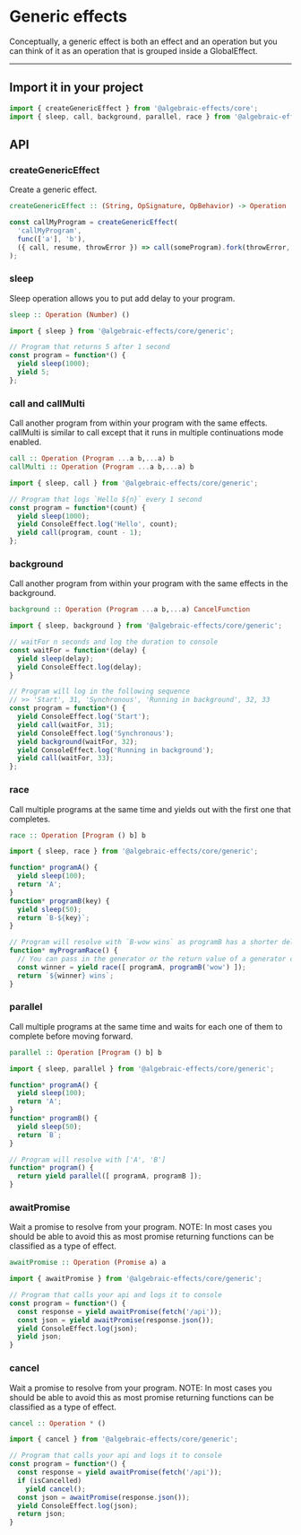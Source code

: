 # Generic effects
Conceptually, a generic effect is both an effect and an operation but you can think of it as an operation that is grouped inside a GlobalEffect.

---


## Import it in your project
```js
import { createGenericEffect } from '@algebraic-effects/core';
import { sleep, call, background, parallel, race } from '@algebraic-effects/core/generic';
```


## API

### createGenericEffect
Create a generic effect.

```haskell
createGenericEffect :: (String, OpSignature, OpBehavior) -> Operation
```

```js
const callMyProgram = createGenericEffect(
  'callMyProgram',
  func(['a'], 'b'),
  ({ call, resume, throwError }) => call(someProgram).fork(throwError, resume),
);
```


### sleep
Sleep operation allows you to put add delay to your program.

```haskell
sleep :: Operation (Number) () 
```

```js
import { sleep } from '@algebraic-effects/core/generic';

// Program that returns 5 after 1 second
const program = function*() {
  yield sleep(1000);
  yield 5;
};
```


### call and callMulti
Call another program from within your program with the same effects. callMulti is similar to call except that it runs in multiple continuations mode enabled.

```haskell
call :: Operation (Program ...a b,...a) b
callMulti :: Operation (Program ...a b,...a) b
```

```js
import { sleep, call } from '@algebraic-effects/core/generic';

// Program that logs `Hello ${n}` every 1 second
const program = function*(count) {
  yield sleep(1000);
  yield ConsoleEffect.log('Hello', count);
  yield call(program, count - 1);
};
```


### background
Call another program from within your program with the same effects in the background.

```haskell
background :: Operation (Program ...a b,...a) CancelFunction
```

```js
import { sleep, background } from '@algebraic-effects/core/generic';

// waitFor n seconds and log the duration to console
const waitFor = function*(delay) {
  yield sleep(delay);
  yield ConsoleEffect.log(delay);
}

// Program will log in the following sequence
// >> 'Start', 31, 'Synchronous', 'Running in background', 32, 33
const program = function*() {
  yield ConsoleEffect.log('Start');
  yield call(waitFor, 31);
  yield ConsoleEffect.log('Synchronous');
  yield background(waitFor, 32);
  yield ConsoleEffect.log('Running in background');
  yield call(waitFor, 33);
};
```



### race
Call multiple programs at the same time and yields out with the first one that completes.

```haskell
race :: Operation [Program () b] b
```

```js
import { sleep, race } from '@algebraic-effects/core/generic';

function* programA() {
  yield sleep(100);
  return 'A';
}
function* programB(key) {
  yield sleep(50);
  return `B-${key}`;
}

// Program will resolve with `B-wow wins` as programB has a shorter delay and returns earlier
function* myProgramRace() {
  // You can pass in the generator or the return value of a generator call (Generator instance)
  const winner = yield race([ programA, programB('wow') ]);
  return `${winner} wins`;
}
```


### parallel
Call multiple programs at the same time and waits for each one of them to complete before moving forward.

```haskell
parallel :: Operation [Program () b] b
```

```js
import { sleep, parallel } from '@algebraic-effects/core/generic';

function* programA() {
  yield sleep(100);
  return 'A';
}
function* programB() {
  yield sleep(50);
  return `B`;
}

// Program will resolve with ['A', 'B']
function* program() {
  return yield parallel([ programA, programB ]);
}
```



### awaitPromise
Wait a promise to resolve from your program.
NOTE: In most cases you should be able to avoid this as most promise returning functions can be classified as a type of effect.

```haskell
awaitPromise :: Operation (Promise a) a
```

```js
import { awaitPromise } from '@algebraic-effects/core/generic';

// Program that calls your api and logs it to console
const program = function*() {
  const response = yield awaitPromise(fetch('/api'));
  const json = yield awaitPromise(response.json());
  yield ConsoleEffect.log(json);
  yield json;
}
```


### cancel
Wait a promise to resolve from your program.
NOTE: In most cases you should be able to avoid this as most promise returning functions can be classified as a type of effect.

```haskell
cancel :: Operation * ()
```

```js
import { cancel } from '@algebraic-effects/core/generic';

// Program that calls your api and logs it to console
const program = function*() {
  const response = yield awaitPromise(fetch('/api'));
  if (isCancelled)
    yield cancel();
  const json = awaitPromise(response.json());
  yield ConsoleEffect.log(json);
  return json;
}
```


